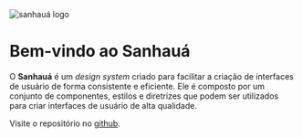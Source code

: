 
<Meta title="Índice" />
<img
  src="https://raw.githubusercontent.com/fpcoutinho/sanhaua/refs/heads/main/assets/logo-inverted-short.png"
  alt="sanhauá logo"
  style={{ marginBottom: 30 }}
/>

# Bem-vindo ao **Sanhauá**

O **Sanhauá** é um _design system_ criado para facilitar a criação de interfaces de usuário de forma consistente e eficiente. Ele é composto por um conjunto de componentes, estilos e diretrizes que podem ser utilizados para criar interfaces de usuário de alta qualidade.

Visite o repositório no [github](https://github.com/fpcoutinho/sanhaua).
